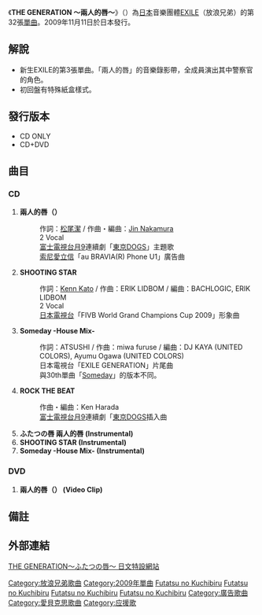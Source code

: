 {{Infobox Single 
| Name           = THE GENERATION ～兩人的唇～
| Artist         = [[EXILE|EXILE]]
| Album          = [[給珍愛的未來|給珍愛的未來]]
| A-side         = 
| B-side         = SHOOTING STAR<br/>Someday -House Mix-<br/>ROCK THE BEAT 
| Released       = {{flagicon|Japan}} 2009年11月11日<br />
{{flagicon|Taiwan}} 2009年11月20日<br />
{{flagicon|Hong Kong}} 2009年11月24日
| Format         = 
| Recorded       = 
| Genre          = [[J-POP|J-POP]]
| Length         = <!---分秒--->
| Label          = {{flagicon|Japan}} [[Rhythm_zone|Rhythm zone]]<br />
{{flagicon|Taiwan}} [[愛貝克思_(台灣)|Avex Taiwan]](代理)
| Writer         = 
| Producer       = 
| Certification  = 
*白金（CD，日本唱片協會）
*二百萬（手機片段下載，[[日本唱片協會|日本唱片協會]]）
*百萬（手機全曲付費下載，日本唱片協會）
*百金（PC配信（單曲），日本唱片協會）
| Chart position = *週榜第2名（[[Oricon|Oricon]]・連續2週）<ref name="oricon">{{cite web |url=http://www.oricon.co.jp/prof/artist/284837/products/music/843844/1/ |language=ja |title=<span lang="ja">ＴＨＥ　ＧＥＮＥＲＡＴＩＯＮ　～ふたつの唇～</span> |publisher=[[Oricon|Oricon]] |date=2009 |accessdate=2013-01-19 |archive-date=2013-05-06 |archive-url=https://web.archive.org/web/20130506095137/http://www.oricon.co.jp/prof/artist/284837/products/music/843844/1/ |dead-url=no }}</ref>
* 2009年11月度月榜第3名（Oricon）
* 2009年度年榜第15名（Oricon）
*上榜17次（Oricon公信榜）<ref name="oricon" />
* 2位（[[Billboard_JAPAN|Billboard JAPAN HOT 100]]）
* 週榜第1位（總計5次、手機片段下載、[[RecoChoku|RecoChoku]]）<ref>{{cite web |url=http://www.musicman-net.com/artist/19096.html |language=ja |title=<span lang="ja">EXILE、レコチョクの着うた1位獲得回数で史上最多記録を更新</span> |publisher=Musicman-NET |date=2012-08-02 |accessdate=2013-01-19 |deadurl=yes |archiveurl=https://web.archive.org/web/20120904113121/http://www.musicman-net.com/artist/19096.html |archivedate=2012-09-04 }}</ref>
| Last single    = [[THE_HURRICANE_～FIREWORKS～|THE HURRICANE ～FIREWORKS～]]<br />（2009年）
| This single    = '''THE GENERATION ～兩人的唇～'''<br />（2009年）
| Next single    = [[FANTASY_(EXILE單曲)|FANTASY]]<br />（2010年）
| Misc           = 
}}

《'''THE GENERATION ～兩人的唇～'''》（{{lang-ja|THE GENERATION〜ふたつの唇〜}}）為[[日本|日本]]音樂團體[[EXILE|EXILE]]（放浪兄弟）的第32張[[單曲|單曲]]。2009年11月11日於日本發行。

== 解說 ==
* 新生EXILE的第3張單曲。「兩人的唇」的音樂錄影帶，全成員演出其中警察官的角色。
*初回盤有特殊紙盒樣式。

==發行版本==
*CD ONLY
*CD+DVD

== 曲目 ==
=== CD ===
# '''兩人的唇（{{lang-ja|ふたつの唇}}） ''' 
#:作詞：[[松尾潔|松尾潔]] / 作曲・編曲：[[Jin_Nakamura|Jin Nakamura]]
#: 2 Vocal
#: [[富士電視台|富士電視台]][[富士電視台週一晚間九點連續劇|月9]]連續劇「[[東京DOGS|東京DOGS]]」主題歌
#: [[索尼愛立信|索尼愛立信]]「au BRAVIA(R) Phone U1」廣告曲
# '''SHOOTING STAR''' 
#:作詞：[[Kenn_Kato|Kenn Kato]] / 作曲：ERIK LIDBOM / 編曲：BACHLOGIC, ERIK LIDBOM
#: 2 Vocal
#: [[日本電視台|日本電視台]]「FIVB World Grand Champions Cup 2009」形象曲
# '''Someday -House Mix-'''
#:作詞：ATSUSHI / 作曲：miwa furuse / 編曲：DJ KAYA (UNITED COLORS), Ayumu Ogawa (UNITED COLORS)
#: 日本電視台「EXILE GENERATION」片尾曲
#: 與30th單曲「[[THE_MONSTER〜Someday〜|Someday]]」的版本不同。
# '''ROCK THE BEAT''' 
#:作曲・編曲：Ken Harada
#: [[富士電視台|富士電視台]][[富士電視台週一晚間九點連續劇|月9]]連續劇「[[東京DOGS|東京DOGS]]插入曲
# '''ふたつの唇 兩人的唇 (Instrumental)'''
# '''SHOOTING STAR (Instrumental)'''
# '''Someday -House Mix- (Instrumental)'''

=== DVD ===
#'''兩人的唇（{{lang-ja|ふたつの唇}}）  (Video Clip)'''

== 備註 == 
{{reflist}}

== 外部連結 ==
{{ja icon}}[https://web.archive.org/web/20121022152200/http://exile.jp/futatsu/index.html THE GENERATION〜ふたつの唇〜 日文特設網站]

{{EXILE}}
{{富士月九劇主題曲2000年代後半部}}
{{RIAJ付費音樂下載榜冠軍 (2009年)|2009年11月17日—11月24日，共2週}}

{{DEFAULTSORT:THE jenerēshon 〜 futatsu no kuchibiru 〜}}
[[Category:放浪兄弟歌曲|Category:放浪兄弟歌曲]]
[[Category:2009年單曲|Category:2009年單曲]]
[[Category:富士月九劇主題曲|Futatsu no Kuchibiru]]
[[Category:RIAJ手機全曲下載百萬認證歌曲|Futatsu no Kuchibiru]]
[[Category:RIAJ手機片段下載百萬認證歌曲|Futatsu no Kuchibiru]]
[[Category:2009年RIAJ付費音樂下載榜冠軍歌曲|Futatsu no Kuchibiru]]
[[Category:廣告歌曲|Category:廣告歌曲]]
[[Category:愛貝克思歌曲|Category:愛貝克思歌曲]]
[[Category:应援歌|Category:应援歌]]